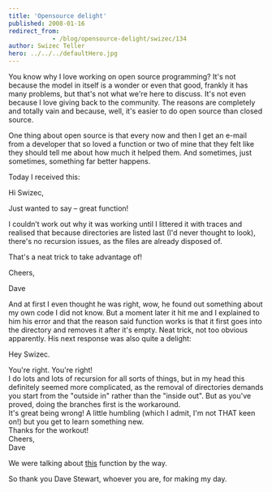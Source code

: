 ```yaml
---
title: 'Opensource delight'
published: 2008-01-16
redirect_from: 
            - /blog/opensource-delight/swizec/134
author: Swizec Teller
hero: ../../../defaultHero.jpg
---
```

You know why I love working on open source programming? It's not because the model in itself is a wonder or even that good, frankly it has many problems, but that's not what we're here to discuss. It's not even because I love giving back to the community. The reasons are completely and totally vain and because, well, it's easier to do open source than closed source.

One thing about open source is that every now and then I get an e-mail from a developer that so loved a function or two of mine that they felt like they should tell me about how much it helped them. And sometimes, just sometimes, something far better happens.

Today I received this:

Hi Swizec,  
  
Just wanted to say – great function!  
  
I couldn’t work out why it was working until I littered it with traces and realised that because directories are listed last (I'd never thought to look), there's no recursion issues, as the files are already disposed of.  
  
That's a neat trick to take advantage of!  
  
Cheers,  
  
Dave  
  
And at first I even thought he was right, wow, he found out something about my own code I did not know. But a moment later it hit me and I explained to him his error and that the reason said function works is that it first goes into the directory and removes it after it's empty. Neat trick, not too obvious apparently. His next response was also quite a delight:

Hey Swizec.  
  
You're right. You're right!  
I do lots and lots of recursion for all sorts of things, but in my head this  
definitely seemed more complicated, as the removal of directories demands  
you start from the "outside in" rather than the "inside out". But as you've proved, doing the branches first is the workaround.  
It's great being wrong! A little humbling (which I admit, I'm not THAT keen  
on!) but you get to learn something new.  
Thanks for the workout!  
Cheers,  
Dave  
  


We were talking about [this](http://si.php.net/manual/en/function.rmdir.php#76806) function by the way.

So thank you Dave Stewart, whoever you are, for making my day.
